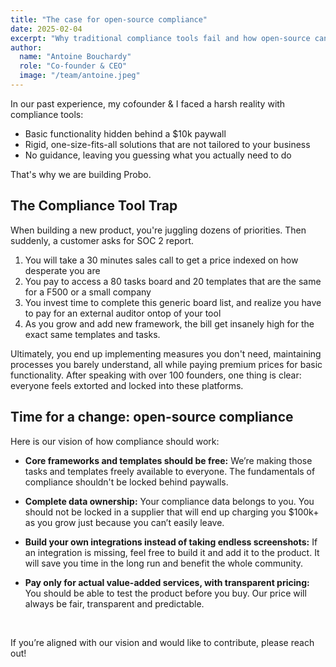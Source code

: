 ```yaml
---
title: "The case for open-source compliance"
date: 2025-02-04
excerpt: "Why traditional compliance tools fail and how open-source can fix the industry's pricing and flexibility issues."
author:
  name: "Antoine Bouchardy"
  role: "Co-founder & CEO"
  image: "/team/antoine.jpeg"
---
```


In our past experience, my cofounder & I faced a harsh reality with
compliance tools:

- Basic functionality hidden behind a $10k paywall
- Rigid, one-size-fits-all solutions that are not tailored to your
  business
- No guidance, leaving you guessing what you actually need to do

That's why we are building Probo.


## The Compliance Tool Trap

When building a new product, you're juggling dozens of
priorities. Then suddenly, a customer asks for SOC 2 report.

1. You will take a 30 minutes sales call to get a price indexed on how
   desperate you are
2. You pay to access a 80 tasks board and 20 templates that are the
   same for a F500 or a small company
3. You invest time to complete this generic board list, and realize
   you have to pay for an external auditor ontop of your tool
4. As you grow and add new framework, the bill get insanely high for
   the exact same templates and tasks.

Ultimately, you end up implementing measures you don't need,
maintaining processes you barely understand, all while paying premium
prices for basic functionality. After speaking with over 100 founders,
one thing is clear: everyone feels extorted and locked into these
platforms.

## Time for a change: open-source compliance

Here is our vision of how compliance should work: 

- **Core frameworks and templates should be free:** We’re making those
  tasks and templates freely available to everyone. The fundamentals
  of compliance shouldn't be locked behind paywalls.

- **Complete data ownership:** Your
  compliance data belongs to you. You should not be locked in a
  supplier that will end up charging you $100k+ as you grow just
  because you can’t easily leave.

- **Build your own integrations instead of taking endless
  screenshots:** If an integration is missing, feel free to build it
  and add it to the product. It will save you time in the long run and
  benefit the whole community.

- **Pay only for actual value-added services, with transparent
  pricing:** You should be able to test the product before you
  buy. Our price will always be fair, transparent and predictable.

<br/>

If you’re aligned with our vision and would like to contribute, please
reach out!
